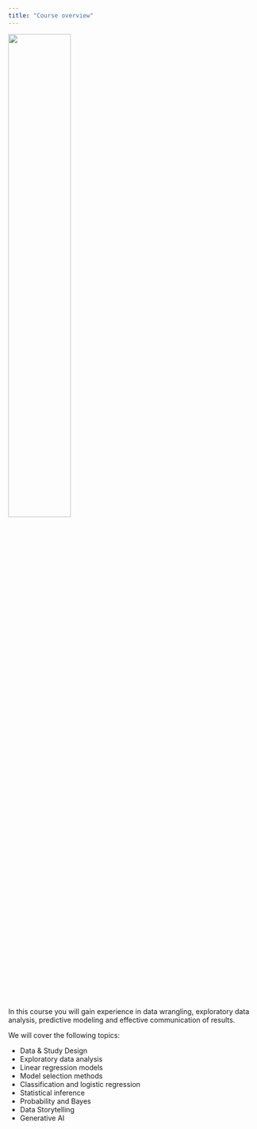 ```yaml
---
title: "Course overview"
---
```


![](/images/logo.png){width="50%"}

In this course you will gain experience in data wrangling, exploratory data analysis, predictive modeling and effective communication of results.

We will cover the following topics:

- Data & Study Design
- Exploratory data analysis
- Linear regression models
- Model selection methods
- Classification and logistic regression
- Statistical inference
- Probability and Bayes
- Data Storytelling
- Generative AI
